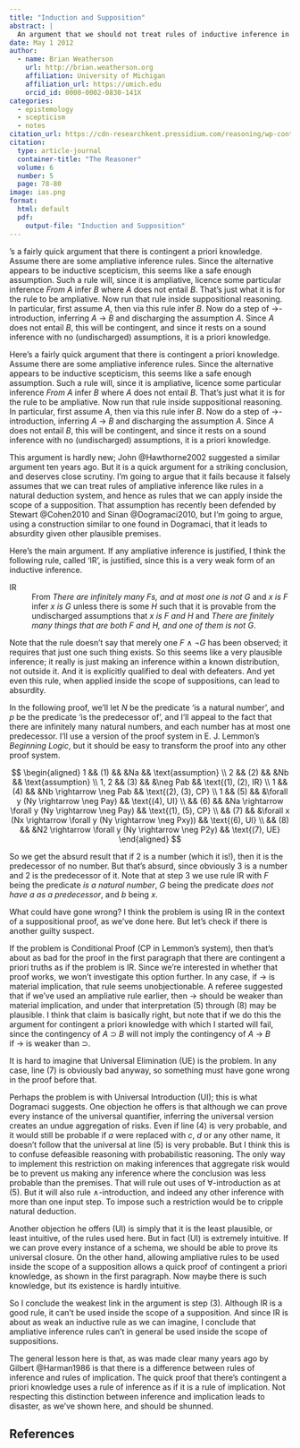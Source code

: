 ```yaml
---
title: "Induction and Supposition"
abstract: |
  An argument that we should not treat rules of inductive inference in ordinary life as being anything like the inference rules in natural deduction systems.
date: May 1 2012
author:
  - name: Brian Weatherson 
    url: http://brian.weatherson.org
    affiliation: University of Michigan
    affiliation_url: https://umich.edu
    orcid_id: 0000-0002-0830-141X
categories:
  - epistemology
  - scepticism
  - notes
citation_url: https://cdn-researchkent.pressidium.com/reasoning/wp-content/uploads/sites/1804/2019/06/TheReasoner-65.pdf
citation:
  type: article-journal
  container-title: "The Reasoner"
  volume: 6
  number: 5
  page: 78-80
image: ias.png
format:
  html: default
  pdf:
    output-file: "Induction and Supposition"
---
```


::: {.content-visible when-format="pdf"}
\lettrine{H}{ere}'s a fairly quick argument that there is contingent a priori knowledge. Assume there are some ampliative inference rules. Since the alternative appears to be inductive scepticism, this seems like a safe enough assumption. Such a rule will, since it is ampliative, licence some particular inference *From* *A* infer *B* where *A* does not entail *B*. That's just what it is for the rule to be ampliative. Now run that rule inside suppositional reasoning. In particular, first assume *A*, then via this rule infer *B*. Now do a step of →-introduction, inferring *A* → *B* and discharging the assumption *A*. Since *A* does not entail *B*, this will be contingent, and since it rests on a sound inference with no (undischarged) assumptions, it is a priori knowledge.
:::

::: {.content-visible unless-format="pdf"}
Here's a fairly quick argument that there is contingent a priori knowledge. Assume there are some ampliative inference rules. Since the alternative appears to be inductive scepticism, this seems like a safe enough assumption. Such a rule will, since it is ampliative, licence some particular inference *From* *A* infer *B* where *A* does not entail *B*. That's just what it is for the rule to be ampliative. Now run that rule inside suppositional reasoning. In particular, first assume *A*, then via this rule infer *B*. Now do a step of →-introduction, inferring *A* → *B* and discharging the assumption *A*. Since *A* does not entail *B*, this will be contingent, and since it rests on a sound inference with no (undischarged) assumptions, it is a priori knowledge.
:::

This argument is hardly new; John @Hawthorne2002 suggested a similar argument ten years ago. But it is a quick argument for a striking conclusion, and deserves close scrutiny. I'm going to argue that it fails because it falsely assumes that we can treat rules of ampliative inference like rules in a natural deduction system, and hence as rules that we can apply inside the scope of a supposition. That assumption has recently been defended by Stewart @Cohen2010 and Sinan @Dogramaci2010, but I'm going to argue, using a construction similar to one found in Dogramaci, that it leads to absurdity given other plausible premises.

Here's the main argument. If any ampliative inference is justified, I think the following rule, called 'IR', is justified, since this is a very weak form of an inductive inference.

IR
:   From *There are infinitely many Fs, and at most one is not G* and *x is F* infer *x is G* unless there is some *H* such that it is provable from the undischarged assumptions that *x is F and H* and *There are finitely many things that are both F and H, and one of them is not G*.

Note that the rule doesn't say that merely one *F* ∧ ¬*G* has been observed; it requires that just one such thing exists. So this seems like a very plausible inference; it really is just making an inference within a known distribution, not outside it. And it is explicitly qualified to deal with defeaters. And yet even this rule, when applied inside the scope of suppositions, can lead to absurdity.

In the following proof, we'll let *N* be the predicate 'is a natural number', and *p* be the predicate 'is the predecessor of', and I'll appeal to the fact that there are infinitely many natural numbers, and each number has at most one predecessor. I'll use a version of the proof system in E. J. Lemmon's *Beginning Logic*, but it should be easy to transform the proof into any other proof system.

$$
\begin{aligned}
1 && (1) && &Na && \text{assumption} \\
2 && (2) && &Nb && \text{assumption} \\
1, 2 && (3) && &\neg Pab && \text{(1), (2), IR} \\
1 && (4)  && &Nb \rightarrow \neg Pab && \text{(2), (3), CP} \\
1 && (5)  && &\forall y (Ny \rightarrow \neg Pay) && \text{(4), UI} \\
 && (6)  && &Na \rightarrow \forall y (Ny \rightarrow \neg Pay) && \text{(1), (5), CP} \\
 && (7) && &\forall x (Nx \rightarrow \forall y (Ny \rightarrow \neg Pxy)) && \text{(6), UI} \\
 && (8) && &N2 \rightarrow \forall y (Ny \rightarrow \neg P2y) && \text{(7), UE}
\end{aligned}
$$

So we get the absurd result that if 2 is a number (which it is!), then it is the predecessor of no number. But that's absurd, since obviously 3 is a number and 2 is the predecessor of it. Note that at step 3 we use rule IR with *F* being the predicate *is a natural number*, *G* being the predicate *does not have a as a predecessor*, and *b* being *x*.

What could have gone wrong? I think the problem is using IR in the context of a suppositional proof, as we've done here. But let's check if there is another guilty suspect.

If the problem is Conditional Proof (CP in Lemmon's system), then that's about as bad for the proof in the first paragraph that there are contingent a priori truths as if the problem is IR. Since we're interested in whether that proof works, we won't investigate this option further. In any case, if → is material implication, that rule seems unobjectionable. A referee suggested that if we've used an ampliative rule earlier, then → should be weaker than material implication, and under that interpretation (5) through (8) may be plausible. I think that claim is basically right, but note that if we do this the argument for contingent a priori knowledge with which I started will fail, since the contingency of *A* ⊃ *B* will not imply the contingency of *A* → *B* if → is weaker than ⊃.

It is hard to imagine that Universal Elimination (UE) is the problem. In any case, line (7) is obviously bad anyway, so something must have gone wrong in the proof before that.

Perhaps the problem is with Universal Introduction (UI); this is what Dogramaci suggests. One objection he offers is that although we can prove every instance of the universal quantifier, inferring the universal version creates an undue aggregation of risks. Even if line (4) is very probable, and it would still be probable if *a* were replaced with *c*, *d* or any other name, it doesn't follow that the universal at line (5) is very probable. But I think this is to confuse defeasible reasoning with probabilistic reasoning. The only way to implement this restriction on making inferences that aggregate risk would be to prevent us making any inference where the conclusion was less probable than the premises. That will rule out uses of ∀-introduction as at (5). But it will also rule ∧-introduction, and indeed any other inference with more than one input step. To impose such a restriction would be to cripple natural deduction.

Another objection he offers (UI) is simply that it is the least plausible, or least intuitive, of the rules used here. But in fact (UI) is extremely intuitive. If we can prove every instance of a schema, we should be able to prove its universal closure. On the other hand, allowing ampliative rules to be used inside the scope of a supposition allows a quick proof of contingent a priori knowledge, as shown in the first paragraph. Now maybe there is such knowledge, but its existence is hardly intuitive.

So I conclude the weakest link in the argument is step (3). Although IR is a good rule, it can't be used inside the scope of a supposition. And since IR is about as weak an inductive rule as we can imagine, I conclude that ampliative inference rules can't in general be used inside the scope of suppositions.

The general lesson here is that, as was made clear many years ago by Gilbert @Harman1986 is that there is a difference between rules of inference and rules of implication. The quick proof that there's contingent a priori knowledge uses a rule of inference as if it is a rule of implication. Not respecting this distinction between inference and implication leads to disaster, as we've shown here, and should be shunned.

::: {.content-visible unless-format="html"}
## References {.unnumbered}
:::